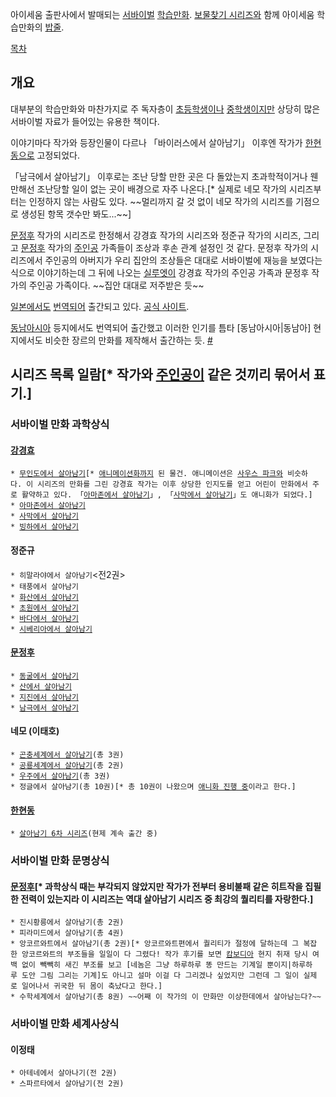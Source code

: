 아이세움 출판사에서 발매되는 [[서바이벌]] [[학습만화]]. [[보물찾기 시리즈]]와 함께 아이세움 학습만화의 [[밥줄]].


[[목차]]

== 개요 ==
대부분의 학습만화와 마찬가지로 주 독자층이 [[초등학생]]이나 [[중학생]]이지만 상당히 많은 서바이벌 자료가 들어있는 유용한 책이다.

이야기마다 작가와 등장인물이 다르나 「바이러스에서 살아남기」 이후엔 작가가 [[한현동]]으로 고정되었다.

「남극에서 살아남기」 이후로는 조난 당할 만한 곳은 다 돌았는지 초과학적이거나 웬만해선 조난당할 일이 없는 곳이 배경으로 자주 나온다.[* 실제로 네모 작가의 시리즈부터는 인정하지 않는 사람도 있다. ~~멀리까지 갈 것 없이 네모 작가의 시리즈를 기점으로 생성된 항목 갯수만 봐도...~~]

[[문정후]] 작가의 시리즈로 한정해서 강경효 작가의 시리즈와 정준규 작가의 시리즈, 그리고 [[문정후]] 작가의 [[주인공]] 가족들이 조상과 후손 관계 설정인 것 같다. 문정후 작가의 시리즈에서 주인공의 아버지가 우리 집안의 조상들은 대대로 서바이벌에 재능을 보였다는 식으로 이야기하는데 그 뒤에 나오는 [[실루엣]]이 강경효 작가의 주인공 가족과 문정후 작가의 주인공 가족이다. ~~집안 대대로 저주받은 듯~~

[[일본]]에서도 [[번역]]되어 출간되고 있다. [http://publications.asahi.com/original/shoseki/sv/index.shtml 공식 사이트].

[[동남아시아]] 등지에서도 번역되어 출간했고 이러한 인기를 틈타 [동남아시아|동남아] 현지에서도 비슷한 장르의 만화를 제작해서 출간하는 듯. [http://sg-mh.com/2056494 #]

== 시리즈 목록 일람[* 작가와 [[주인공]]이 같은 것끼리 묶어서 표기.] ==

=== 서바이벌 만화 과학상식 ===

==== [[강경효]] ====
 * [[무인도에서 살아남기]][* [[애니메이션]]화까지 된 물건. 애니메이션은 [[사우스 파크]]와 비슷하다. 이 시리즈의 만화를 그린 강경효 작가는 이후 상당한 인지도를 얻고 어린이 만화에서 주로 활약하고 있다. 「[[아마존에서 살아남기]]」, 「[[사막에서 살아남기]]」도 애니화가 되었다.]
 * [[아마존에서 살아남기]]
 * [[사막에서 살아남기]]
 * [[빙하에서 살아남기]]

==== 정준규 ====
 * 히말라야에서 살아남기<전2권>
 * 태풍에서 살아남기
 * [[화산에서 살아남기]]
 * [[초원에서 살아남기]]
 * [[바다에서 살아남기]]
 * [[시베리아에서 살아남기]]

==== [[문정후]] ====
 * [[동굴에서 살아남기]]
 * [[산에서 살아남기]]
 * [[지진에서 살아남기]]
 * [[남극에서 살아남기]]

==== 네모 (이태호) ====
 * [[곤충세계에서 살아남기]](총 3권)
 * [[공룡세계에서 살아남기]](총 2권)
 * [[우주에서 살아남기]](총 3권)
 * 정글에서 살아남기(총 10권)[* 총 10권이 나왔으며 [http://bbs2.ruliweb.daum.net/gaia/do/ruliweb/family/1360/read?articleId=1406688&bbsId=G003&itemId=15 애니화 진행 중]이라고 한다.]

==== [[한현동]] ====
 * [[살아남기 6차 시리즈]](현제 계속 출간 중) 

=== 서바이벌 만화 문명상식 ===

==== [[문정후]][* 과학상식 때는 부각되지 않았지만 작가가 전부터 용비불패 같은 히트작을 집필한 전력이 있는지라 이 시리즈는 역대 살아남기 시리즈 중 최강의 퀄리티를 자랑한다.] ====
 * 진시황릉에서 살아남기(총 2권)
 * 피라미드에서 살아남기(총 4권)
 * 앙코르와트에서 살아남기(총 2권)[* 앙코르와트편에서 퀄리티가 절정에 달하는데 그 복잡한 앙코르와트의 부조들을 일일이 다 그렸다! 작가 후기를 보면 [[캄보디아]] 현지 취재 당시 여백 없이 빽빽히 새긴 부조를 보고 [네놈은 그냥 하루하루 똥 만드는 기계일 뿐이지|하루하루 도안 그림 그리는 기계]도 아니고 설마 이걸 다 그리겠나 싶었지만 그런데 그 일이 실제로 일어나서 귀국한 뒤 몸이 축났다고 한다.]
 * 수학세계에서 살아남기(총 8권) ~~어째 이 작가의 이 만화만 이상한데에서 살아남는다?~~

=== 서바이벌 만화 세계사상식 ===

==== 이정태 ====
 * 아테네에서 살아나기(전 2권)
 * 스파르타에서 살아남기(전 2권)


